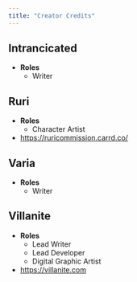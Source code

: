 ```yaml
---
title: "Creator Credits"
---
```


## Intrancicated
- **Roles** 
    - Writer

## Ruri
- **Roles** 
    - Character Artist
- https://ruricommission.carrd.co/

## Varia
- **Roles** 
    - Writer

## Villanite
- **Roles** 
    - Lead Writer
    - Lead Developer
    - Digital Graphic Artist
- https://villanite.com
